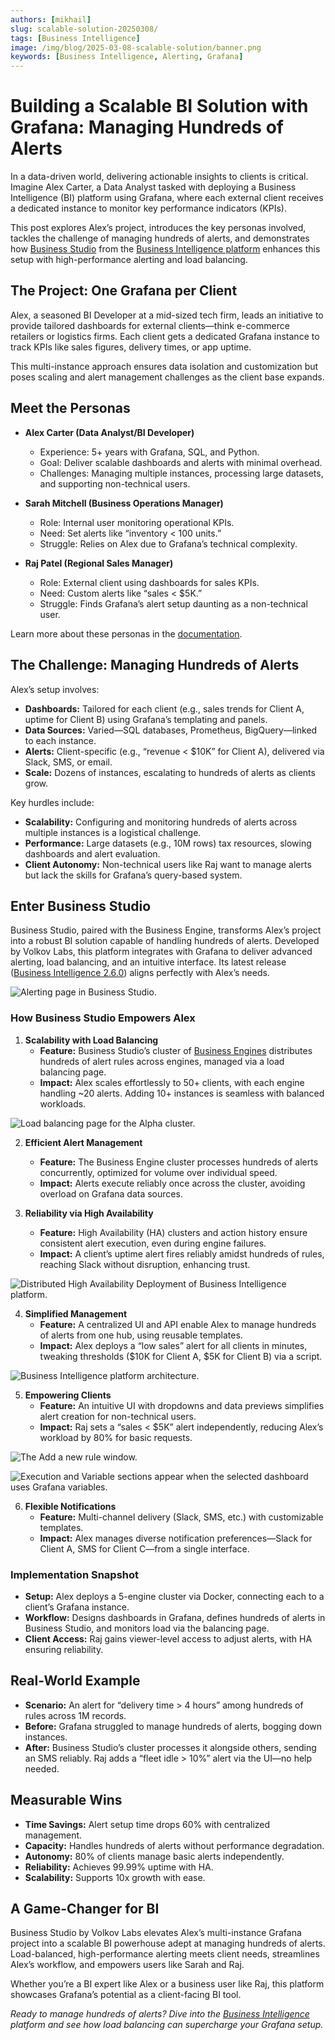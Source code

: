 ```yaml
---
authors: [mikhail]
slug: scalable-solution-20250308/
tags: [Business Intelligence]
image: /img/blog/2025-03-08-scalable-solution/banner.png
keywords: [Business Intelligence, Alerting, Grafana]
---
```



# Building a Scalable BI Solution with Grafana: Managing Hundreds of Alerts

In a data-driven world, delivering actionable insights to clients is critical. Imagine Alex Carter, a Data Analyst tasked with deploying a Business Intelligence (BI) platform using Grafana, where each external client receives a dedicated instance to monitor key performance indicators (KPIs).

This post explores Alex’s project, introduces the key personas involved, tackles the challenge of managing hundreds of alerts, and demonstrates how [Business Studio](/big/studio/) from the [Business Intelligence platform](/big/) enhances this setup with high-performance alerting and load balancing.

<Youtube
  id="aOFfKYsZ9XM"
  title="Building a Scalable BI Solution with Grafana: Managing Hundreds of Alerts."
/>

## The Project: One Grafana per Client

Alex, a seasoned BI Developer at a mid-sized tech firm, leads an initiative to provide tailored dashboards for external clients—think e-commerce retailers or logistics firms. Each client gets a dedicated Grafana instance to track KPIs like sales figures, delivery times, or app uptime.

This multi-instance approach ensures data isolation and customization but poses scaling and alert management challenges as the client base expands.

## Meet the Personas

- **Alex Carter (Data Analyst/BI Developer)**

  - Experience: 5+ years with Grafana, SQL, and Python.
  - Goal: Deliver scalable dashboards and alerts with minimal overhead.
  - Challenges: Managing multiple instances, processing large datasets, and supporting non-technical users.

- **Sarah Mitchell (Business Operations Manager)**

  - Role: Internal user monitoring operational KPIs.
  - Need: Set alerts like “inventory < 100 units.”
  - Struggle: Relies on Alex due to Grafana’s technical complexity.

- **Raj Patel (Regional Sales Manager)**
  - Role: External client using dashboards for sales KPIs.
  - Need: Custom alerts like “sales < $5K.”
  - Struggle: Finds Grafana’s alert setup daunting as a non-technical user.

Learn more about these personas in the [documentation](/big/personas/).

## The Challenge: Managing Hundreds of Alerts

Alex’s setup involves:

- **Dashboards:** Tailored for each client (e.g., sales trends for Client A, uptime for Client B) using Grafana’s templating and panels.
- **Data Sources:** Varied—SQL databases, Prometheus, BigQuery—linked to each instance.
- **Alerts:** Client-specific (e.g., “revenue < $10K” for Client A), delivered via Slack, SMS, or email.
- **Scale:** Dozens of instances, escalating to hundreds of alerts as clients grow.

Key hurdles include:

- **Scalability:** Configuring and monitoring hundreds of alerts across multiple instances is a logistical challenge.
- **Performance:** Large datasets (e.g., 10M rows) tax resources, slowing dashboards and alert evaluation.
- **Client Autonomy:** Non-technical users like Raj want to manage alerts but lack the skills for Grafana’s query-based system.

## Enter Business Studio

Business Studio, paired with the Business Engine, transforms Alex’s project into a robust BI solution capable of handling hundreds of alerts. Developed by Volkov Labs, this platform integrates with Grafana to deliver advanced alerting, load balancing, and an intuitive interface. Its latest release ([Business Intelligence 2.6.0](/big/release/)) aligns perfectly with Alex’s needs.

<Image
  title="Alerting page in Business Studio."
  src="/img/blog/2025-03-02-big-2.6.0/page-alerting.png"
/>

### How Business Studio Empowers Alex

1. **Scalability with Load Balancing**
   - **Feature:** Business Studio’s cluster of [Business Engines](/big/studio/manage-business-engines/) distributes hundreds of alert rules across engines, managed via a load balancing page.
   - **Impact:** Alex scales effortlessly to 50+ clients, with each engine handling ~20 alerts. Adding 10+ instances is seamless with balanced workloads.

<Image
  title="Load balancing page for the Alpha cluster."
  src="/img/blog/2025-02-14-big-2.5.0/cluster-lb.png"
/>

2. **Efficient Alert Management**

   - **Feature:** The Business Engine cluster processes hundreds of alerts concurrently, optimized for volume over individual speed.
   - **Impact:** Alerts execute reliably once across the cluster, avoiding overload on Grafana data sources.

3. **Reliability via High Availability**
   - **Feature:** High Availability (HA) clusters and action history ensure consistent alert execution, even during engine failures.
   - **Impact:** A client’s uptime alert fires reliably amidst hundreds of rules, reaching Slack without disruption, enhancing trust.

<Image
  title="Distributed High Availability Deployment of Business Intelligence platform."
  src="/img/big/high-availability/overview.png"
/>

4. **Simplified Management**
   - **Feature:** A centralized UI and API enable Alex to manage hundreds of alerts from one hub, using reusable templates.
   - **Impact:** Alex deploys a “low sales” alert for all clients in minutes, tweaking thresholds ($10K for Client A, $5K for Client B) via a script.

<Image
  title="Business Intelligence platform architecture."
  src="/img/big/platform.png"
/>

5. **Empowering Clients**
   - **Feature:** An intuitive UI with dropdowns and data previews simplifies alert creation for non-technical users.
   - **Impact:** Raj sets a “sales < $5K” alert independently, reducing Alex’s workload by 80% for basic requests.

<Image
  title="The Add a new rule window."
  src="/img/big/business-alerting/new-rule.png"
/>

<Image
  title="Execution and Variable sections appear when the selected dashboard uses Grafana variables."
  src="/img/big/business-alerting/exec.png"
/>

6. **Flexible Notifications**
   - **Feature:** Multi-channel delivery (Slack, SMS, etc.) with customizable templates.
   - **Impact:** Alex manages diverse notification preferences—Slack for Client A, SMS for Client C—from a single interface.

### Implementation Snapshot

- **Setup:** Alex deploys a 5-engine cluster via Docker, connecting each to a client’s Grafana instance.
- **Workflow:** Designs dashboards in Grafana, defines hundreds of alerts in Business Studio, and monitors load via the balancing page.
- **Client Access:** Raj gains viewer-level access to adjust alerts, with HA ensuring reliability.

## Real-World Example

- **Scenario:** An alert for “delivery time > 4 hours” among hundreds of rules across 1M records.
- **Before:** Grafana struggled to manage hundreds of alerts, bogging down instances.
- **After:** Business Studio’s cluster processes it alongside others, sending an SMS reliably. Raj adds a “fleet idle > 10%” alert via the UI—no help needed.

## Measurable Wins

- **Time Savings:** Alert setup time drops 60% with centralized management.
- **Capacity:** Handles hundreds of alerts without performance degradation.
- **Autonomy:** 80% of clients manage basic alerts independently.
- **Reliability:** Achieves 99.99% uptime with HA.
- **Scalability:** Supports 10x growth with ease.

## A Game-Changer for BI

Business Studio by Volkov Labs elevates Alex’s multi-instance Grafana project into a scalable BI powerhouse adept at managing hundreds of alerts. Load-balanced, high-performance alerting meets client needs, streamlines Alex’s workflow, and empowers users like Sarah and Raj.

Whether you’re a BI expert like Alex or a business user like Raj, this platform showcases Grafana’s potential as a client-facing BI tool.

_Ready to manage hundreds of alerts? Dive into the [Business Intelligence](/big/) platform and see how load balancing can supercharge your Grafana setup._

<Feedback />
